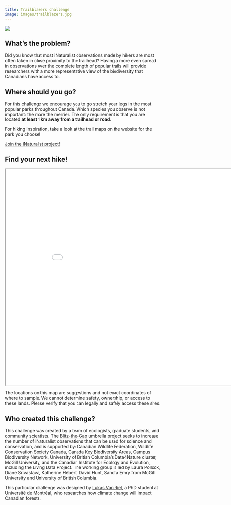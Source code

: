 ```yaml
---
title: Trailblazers challenge
image: images/trailblazers.jpg
---
```


![](images/trailblazers-banner.png){fig-align="center"}

## What's the problem?

Did you know that most iNaturalist observations made by hikers are most often taken in close proximity to the trailhead? Having a more even spread in observations over the complete length of popular trails will provide researchers with a more representative view of the biodiversity that Canadians have access to. 

## Where should you go?

For this challenge we encourage you to go stretch your legs in the most popular parks throughout Canada. Which species you observe is not important: the more the merrier. The only requirement is that you are located __at least 1 km away from a trailhead or road__. 

For hiking inspiration, take a look at the trail maps on the website for the park you choose!

[Join the iNaturalist project!](https://www.inaturalist.org/projects/blitz-the-gap-trailblazers){.btn .btn-primary .btn role="button"}

## Find your next hike!

```{=html}
<iframe width="900" height="700" src="maps/challenge_trailblazers_map.html" title="Trailblazers"></iframe>
```

:::{.callout-warning}
The locations on this map are suggestions and not exact coordinates of where to sample. We cannot determine safety, ownership, or access to these lands. Please verify that you can legally and safely access these sites.
:::

## Who created this challenge?

This challenge was created by a team of ecologists, graduate students, and community scientists. The [Blitz-the-Gap](https://blitzthegap.org/) umbrella project seeks to increase the number of iNaturalist observations that can be used for science and conservation, and is supported by: Canadian Wildlife Federation, Wildlife Conservation Society Canada, Canada Key Biodiversity Areas, Campus Biodiversity Network, University of British Columbia’s Data4Nature cluster, McGill University, and the Canadian Institute for Ecology and Evolution, including the Living Data Project. The working group is led by Laura Pollock, Diane Srivastava, Katherine Hébert, David Hunt, Sandra Emry from McGill University and University of British Columbia. 

This particular challenge was designed by [Lukas Van Riel](https://qcbs.ca/fr/membre-etudiant/?student=3207), a PhD student at Université de Montréal, who researches how climate change will impact Canadian forests.